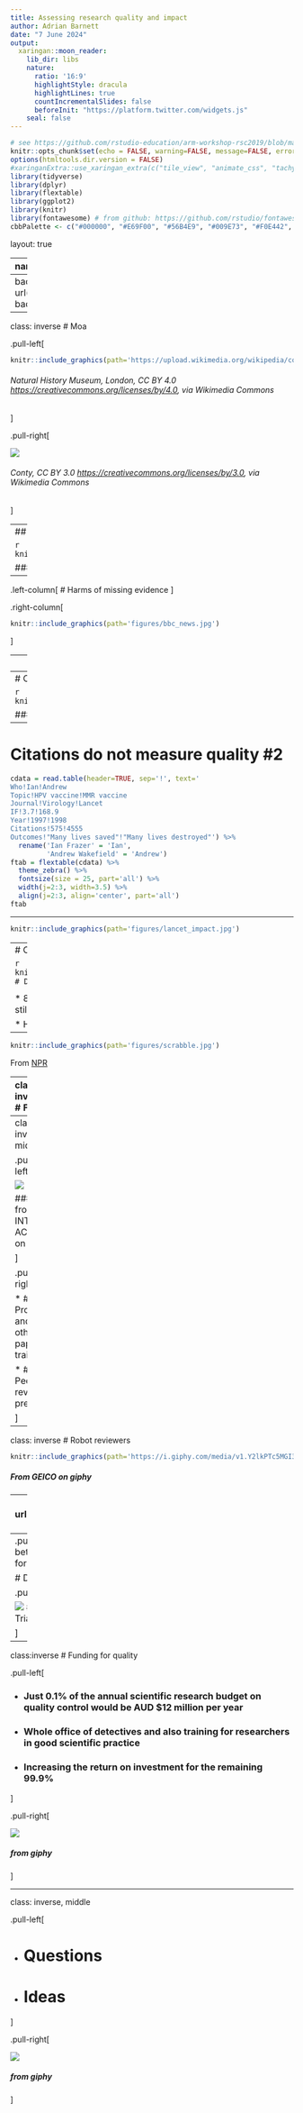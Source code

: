 ```yaml
---
title: Assessing research quality and impact 
author: Adrian Barnett
date: "7 June 2024"
output:
  xaringan::moon_reader:
    lib_dir: libs
    nature:
      ratio: '16:9'
      highlightStyle: dracula
      highlightLines: true
      countIncrementalSlides: false
      beforeInit: "https://platform.twitter.com/widgets.js"
    seal: false 
---
```


```r
# see https://github.com/rstudio-education/arm-workshop-rsc2019/blob/master/static/slides/xaringan.Rmd
knitr::opts_chunk$set(echo = FALSE, warning=FALSE, message=FALSE, error=FALSE, comment='', dpi=400, fig.align='center')
options(htmltools.dir.version = FALSE)
#xaringanExtra::use_xaringan_extra(c("tile_view", "animate_css", "tachyons"))
library(tidyverse)
library(dplyr)
library(flextable)
library(ggplot2)
library(knitr)
library(fontawesome) # from github: https://github.com/rstudio/fontawesome
cbbPalette <- c("#000000", "#E69F00", "#56B4E9", "#009E73", "#F0E442", "#0072B2", "#D55E00", "#CC79A7")
```

layout: true
  
---
name: xaringan-title
class: inverse, left, middle

.pull-left[

# .center[Assessing research quality and impact]

## .center[Adrian Barnett, QUT]

### .center[7 June 2024]

[`r fa(name = "mastodon")` @aidybarnett](https://fediscience.org/@aidybarnett)  

[`r fa(name = "github")` @agbarnett](http://github.com/agbarnett)  

[`r fa(name = "blog")` Median Watch](https://medianwatch.netlify.app)

[`r fa(name = "paper-plane")` a.barnett@qut.edu.au](mailto:a.barnett@qut.edu.au)

]

.pull-right[


![](https://i.giphy.com/media/v1.Y2lkPTc5MGI3NjExY2Fza3VydmllaTNhdmpoN281YndmbjhqOXNsZm0yZ3k1MWZqeGhoNyZlcD12MV9pbnRlcm5hbF9naWZfYnlfaWQmY3Q9Zw/qkY2Y4BQZ3nlFOF0cb/giphy.gif)

##### (from Netflix on giphy)


]

<!--- Aim for 15 minutes --->

---
background-image: url(figures/AcknowledgementTraditionalOwners.jpg)
background-size: cover

---
class: inverse
# Moa

<!--- % https://www.bbc.co.uk/sounds/play/b00pfkw3 "Scientists competed to find the tallest species. Why not add a few extra neck bones?" --->

.pull-left[

```r
knitr::include_graphics(path='https://upload.wikimedia.org/wikipedia/commons/a/af/Dinornis_maximus%2C_Natural_History_Museum_%28PV_A_608%29.jpg')
```

###### Natural History Museum, London, CC BY 4.0 <https://creativecommons.org/licenses/by/4.0>, via Wikimedia Commons

]

.pull-right[

![](https://upload.wikimedia.org/wikipedia/commons/8/87/Dinornithidae_SIZE_01.png)

###### Conty, CC BY 3.0 <https://creativecommons.org/licenses/by/3.0>, via Wikimedia Commons

]

---
## Effects of competition

```r
knitr::include_graphics(path='figures/Z_plot_slide.png')
```

##### DOI: [10.1111/stan.12241](https://doi.org/10.1111/stan.12241)

---

.left-column[
# Harms of missing evidence 
]

.right-column[
```r
knitr::include_graphics(path='figures/bbc_news.jpg')
```
]

---
## Deluge of papers

```r
knitr::include_graphics(path='figures/papers_increasing.jpg')
```

##### DOI: [10.48550/arXiv.2309.15884](https://doi.org/10.48550/arXiv.2309.15884)

---
# Citations do not measure quality #1

```r
knitr::include_graphics(path='figures/citation_cartels.jpg')
```

##### [Science magazine](https://www.science.org/content/article/citation-cartels-help-some-mathematicians-and-their-universities-climb-rankings)

---
# Citations do not measure quality #2

```r
cdata = read.table(header=TRUE, sep='!', text='
Who!Ian!Andrew
Topic!HPV vaccine!MMR vaccine
Journal!Virology!Lancet
IF!3.7!168.9
Year!1997!1998
Citations!575!4555
Outcomes!"Many lives saved"!"Many lives destroyed"') %>%
  rename('Ian Frazer' = 'Ian',
         'Andrew Wakefield' = 'Andrew')
ftab = flextable(cdata) %>%
  theme_zebra() %>%
  fontsize(size = 25, part='all') %>%
  width(j=2:3, width=3.5) %>%
  align(j=2:3, align='center', part='all')
ftab
```

---

```r
knitr::include_graphics(path='figures/lancet_impact.jpg')
```

<!--- https://twitter.com/TheLancet/status/1542088311702962177 --->

---
# Citations do not measure quality #3

```r
knitr::include_graphics(path='figures/lancet_paper.jpg')
# DOI:  10.1016/S0140-6736(20)30566-3
```

<!--- * Incorrectly used logistic regression instead of survival analysis --->

* 813 hospitalised, 613 (75%) excluded because they were still hospitalised or not confirmed as infected

* Has been cited 33,000+ times

---

```r
knitr::include_graphics(path='figures/scrabble.jpg')
```

From [NPR](https://www.npr.org/sections/thetwo-way/2015/07/21/424980378/winner-of-french-scrabble-title-does-not-speak-french)


---
class: inverse
# Fraud

.pull-left[

### Paper mills have an estimated annual revenue over $1 billion Euros 

### Over 10,000 papers with nonsense phrases ('bosom peril' instead of 'breast cancer')

### Entire new fields of research being fabricated

### Journals often take years to retract obviously fraudulent papers

### Elisabeth Bik supported by crowd-funding

]

<!--- For mills: 40. Holst, F. Increasing confidence and trust in research: cracking down on misconduct. IOP Publishing News (2022).--->

.pull-right[

```r
knitr::include_graphics(path='https://upload.wikimedia.org/wikipedia/commons/c/c5/Edvard_Munch%2C_1893%2C_The_Scream%2C_oil%2C_tempera_and_pastel_on_cardboard%2C_91_x_73_cm%2C_National_Gallery_of_Norway.jpg')
```

##### Edvard Munch via [Wikimedia Commons](https://commons.wikimedia.org/wiki/File:Edvard_Munch,_1893,_The_Scream,_oil,_tempera_and_pastel_on_cardboard,_91_x_73_cm,_National_Gallery_of_Norway.jpg)

]

---
class: inverse, middle

.pull-left[

![](https://i.giphy.com/media/v1.Y2lkPTc5MGI3NjExc2l3NGhwOW05ZW04a2VqOGFtN3dzc3l1cjU3eHRkMWppZTc2MTFjNiZlcD12MV9pbnRlcm5hbF9naWZfYnlfaWQmY3Q9Zw/Kg8pmEGG2Ia2NFVHEV/giphy.gif)

##### from INTO ACTION on giphy

]

.pull-right[

* ## Protocols and other paper trails

* ## Peer-reviewed preprints

]

---
class: inverse
# Robot reviewers

```r
knitr::include_graphics(path='https://i.giphy.com/media/v1.Y2lkPTc5MGI3NjExODJvb3pzNHFvbTJlZG8wbTJjbHlhMnE1ZjI3a3Bxb3RibWZoNWdhZCZlcD12MV9pbnRlcm5hbF9naWZfYnlfaWQmY3Q9Zw/CjIYBczW2FeuHs8Yuj/giphy.gif')
```

##### From GEICO on giphy

---
background-image: url(figures/nhmrc_consultation.jpg)
background-size: cover

---
.pull-left[
# "We need less research, better research, and research done for the right reasons"

# Doug Altman, 1995
]

.pull-right[

![](figures/Doug_altman.jpeg)
##### Photo by Oxford Clinical Trials Research Unit

]

---
class:inverse
# Funding for quality

.pull-left[

* ### Just 0.1% of the annual scientific research budget on quality control would be AUD $12 million per year

* ### Whole office of detectives and also training for researchers in good scientific practice

* ### Increasing the return on investment for the remaining 99.9%

]

.pull-right[

![](https://i.giphy.com/media/v1.Y2lkPTc5MGI3NjExcWo4bDc1NDhicG03bzBlNTVoaXRrMTJwMnhvYzFtb2VpMDJsem9zMCZlcD12MV9pbnRlcm5hbF9naWZfYnlfaWQmY3Q9Zw/D3OdaKTGlpTBC/giphy.gif)

##### from giphy

]

---
class: inverse, middle

.pull-left[

* # Questions

* # Ideas

]

.pull-right[

![](https://i.giphy.com/media/v1.Y2lkPTc5MGI3NjExMGN4Z3k1Z3hvbXIzY3J5NmdwOWpicnJldXptdzl4Mzd1cGZiYzc1ciZlcD12MV9pbnRlcm5hbF9naWZfYnlfaWQmY3Q9Zw/fmYFj3ym5Txvy/giphy.gif)

##### from giphy

]
